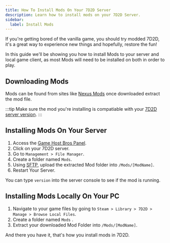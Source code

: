 ```yaml
---
title: How To Install Mods On Your 7D2D Server
description: Learn how to install mods on your 7D2D Server.
sidebar:
  label: Install Mods
---
```


If you're getting bored of the vanilla game, you should try modded 7D2D, it's a great way to experience new things and hopefully, restore the fun!

In this guide we'll be showing you how to install Mods to your server and local game client, as most Mods will need to be installed on both in order to play.

## Downloading Mods

Mods can be found from sites like [Nexus Mods](https://www.nexusmods.com/7daystodie/mods/) once downloaded extract the mod file.

:::tip
Make sure the mod you're installing is compatiable with your [7D2D server version](/games/7-days-to-die/change-version/). 
:::

## Installing Mods On Your Server

1. Access the [Game Host Bros Panel](https://panel.gamehostbros.com/).
2. Click on your 7D2D server.
3. Go to `Management > File Manager`.
4. Create a folder named `Mods`.
5. Using [SFTP](/getting-started/uploading-files/), upload the extracted Mod folder into `/Mods/[ModName]`.
6. Restart Your Server.

You can type `version` into the server console to see if the mod is running.

## Installing Mods Locally On Your PC

1. Navigate to your game files by going to `Steam > Library > 7D2D > Manage > Browse Local Files`.
2. Create a folder named `Mods` .
3. Extract your downloaded Mod Folder into `/Mods/[ModName]`.

And there you have it, that's how you install mods in 7D2D.
